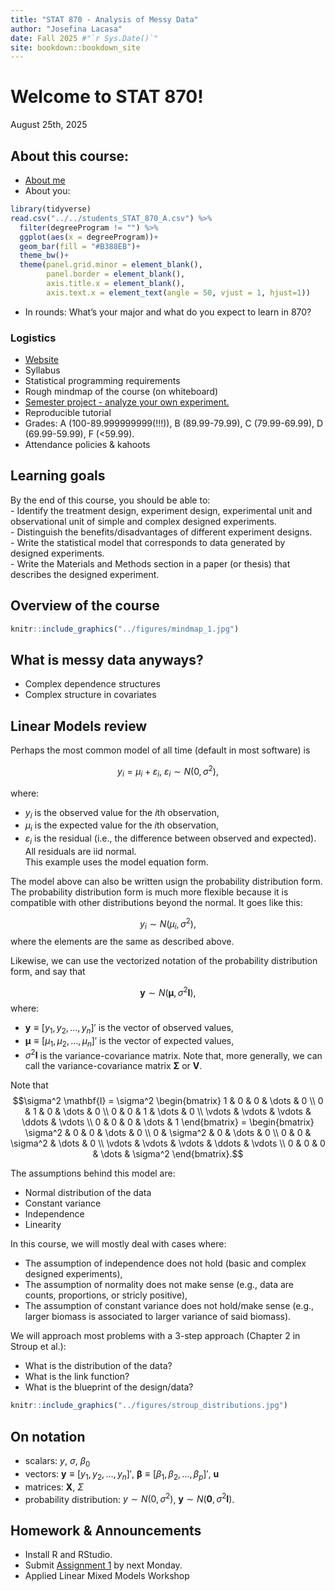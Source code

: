 ```yaml
--- 
title: "STAT 870 - Analysis of Messy Data"
author: "Josefina Lacasa"
date: Fall 2025 #"`r Sys.Date()`"
site: bookdown::bookdown_site
---
```


# Welcome to STAT 870!  
August 25th, 2025  

## About this course:  

- [About me](https://jlacasa.github.io/) 
- About you: 

```r
library(tidyverse)
read.csv("../../students_STAT_870_A.csv") %>%
  filter(degreeProgram != "") %>% 
  ggplot(aes(x = degreeProgram))+
  geom_bar(fill = "#B388EB")+
  theme_bw()+
  theme(panel.grid.minor = element_blank(),
        panel.border = element_blank(),
        axis.title.x = element_blank(),
        axis.text.x = element_text(angle = 50, vjust = 1, hjust=1))
```

- In rounds: What's your major and what do you expect to learn in 870?  

### Logistics  

- [Website](#)
- Syllabus 
- Statistical programming requirements  
- Rough mindmap of the course (on whiteboard)  
- [Semester project - analyze your own experiment.](#)   
- Reproducible tutorial 
- Grades: A (100-89.999999999(!!!)), B (89.99-79.99), C (79.99-69.99), D (69.99-59.99), F (<59.99).
- Attendance policies & kahoots  

## Learning goals   

By the end of this course, you should be able to:  
- Identify the treatment design, experiment design, experimental unit and observational unit of simple and complex designed experiments.  
- Distinguish the benefits/disadvantages of different experiment designs.  
- Write the statistical model that corresponds to data generated by designed experiments.  
- Write the Materials and Methods section in a paper (or thesis) that describes the designed experiment.  

## Overview of the course 

```r
knitr::include_graphics("../figures/mindmap_1.jpg")
```

## What is messy data anyways?

- Complex dependence structures 
- Complex structure in covariates 

## Linear Models review 

Perhaps the most common model of all time (default in most software) is 

$$y_{i} = \mu_i + \varepsilon_i, \ \varepsilon_i \sim N(0, \sigma^2),$$

where: 

- $y_{i}$ is the observed value for the $i$th observation, 
- $\mu_i$ is the expected value for the $i$th observation, 
- $\varepsilon_i$ is the residual (i.e., the difference between observed and expected). All residuals are iid normal.  
This example uses the model equation form. 

The model above can also be written usign the probability distribution form. The probability distribution form is much more flexible because it is compatible with other distributions beyond the normal. It goes like this:

$$y_{i} \sim N(\mu_i, \sigma^2),$$
where the elements are the same as described above. 

Likewise, we can use the vectorized notation of the probability distribution form, and say that 

$$\mathbf{y} \sim N(\boldsymbol\mu, \sigma^2 \mathbf{I}),$$
where: 

- $\mathbf{y} \equiv [y_1, y_2, ..., y_n]'$ is the vector of observed values, 
- $\boldsymbol\mu \equiv [\mu_1, \mu_2, ..., \mu_n]'$ is the vector of expected values, 
- $\sigma^2 \mathbf{I}$ is the variance-covariance matrix. Note that, more generally, we can call the variance-covariance matrix $\boldsymbol{\Sigma}$ or $\mathbf{V}$. 


Note that
$$\sigma^2 \mathbf{I} = \sigma^2 \begin{bmatrix} 
1 & 0 & 0 & \dots & 0 \\
0 & 1 & 0 & \dots & 0 \\
0 & 0 & 1 & \dots & 0 \\
\vdots & \vdots & \vdots & \ddots & \vdots \\
0 & 0 & 0 & \dots & 1 \end{bmatrix}
= \begin{bmatrix} 
\sigma^2 & 0 & 0 & \dots & 0 \\
0 & \sigma^2 & 0 & \dots & 0 \\
0 & 0 & \sigma^2 & \dots & 0 \\
\vdots & \vdots & \vdots & \ddots & \vdots \\
0 & 0 & 0 & \dots & \sigma^2 \end{bmatrix}.$$

The assumptions behind this model are:

- Normal distribution of the data 
- Constant variance 
- Independence 
- Linearity 

In this course, we will mostly deal with cases where: 

- The assumption of independence does not hold (basic and complex designed experiments), 
- The assumption of normality does not make sense (e.g., data are counts, proportions, or stricly positive), 
- The assumption of constant variance does not hold/make sense (e.g., larger biomass is associated to larger variance of said biomass). 

We will approach most problems with a 3-step approach (Chapter 2 in Stroup et al.): 

- What is the distribution of the data? 
- What is the link function? 
- What is the blueprint of the design/data? 

```r
knitr::include_graphics("../figures/stroup_distributions.jpg")
```

## On notation  

- scalars: $y$, $\sigma$, $\beta_0$  
- vectors: $\mathbf{y} \equiv [y_1, y_2, ..., y_n]'$, $\boldsymbol{\beta} \equiv [\beta_1, \beta_2, ..., \beta_p]'$, $\boldsymbol{u}$  
- matrices: $\mathbf{X}$, $\Sigma$  
- probability distribution: $y \sim N(0, \sigma^2)$, $\mathbf{y} \sim N(\boldsymbol{0}, \sigma^2\mathbf{I})$.     

## Homework & Announcements  

- Install R and RStudio. 
- Submit [Assignment 1](https://stat870.github.io/fall2025/assignments/Assignment1_YourLastName.pdf) by next Monday. 
- Applied Linear Mixed Models Workshop 


